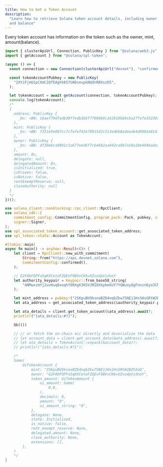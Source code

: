 ```yaml
---
title: How to Get a Token Account
description:
  "Learn how to retrieve Solana token account details, including owner, mint,
  and balance"
---
```


Every token account has information on the token such as the owner, mint,
amount(balance).

<CodeTabs storage="cookbook">

```typescript !! title="Legacy"
import { clusterApiUrl, Connection, PublicKey } from "@solana/web3.js";
import { getAccount } from "@solana/spl-token";

(async () => {
  const connection = new Connection(clusterApiUrl("devnet"), "confirmed");

  const tokenAccountPubkey = new PublicKey(
    "2XYiFjmU1pCXmC2QfEAghk6S7UADseupkNQdnRBXszD5",
  );

  let tokenAccount = await getAccount(connection, tokenAccountPubkey);
  console.log(tokenAccount);
  /*
  {
    address: PublicKey {
      _bn: <BN: 16aef79dfadb39ffedb3b6f77688b8c162b18bb9cba2ffefe152303629ae3030>
    },
    mint: PublicKey {
      _bn: <BN: 7351e5e067cc7cfefef42e78915d3c513edbb8adeeab4d9092e814fe68c39fec>
    },
    owner: PublicKey {
      _bn: <BN: df30e6ca0981c1a677eed6f7cb46b2aa442ca9b7a10a10e494badea4b9b6944f>
    },
    amount: 0n,
    delegate: null,
    delegatedAmount: 0n,
    isInitialized: true,
    isFrozen: false,
    isNative: false,
    rentExemptReserve: null,
    closeAuthority: null
  }
  */
})();
```

```rust !! title="Rust"
use solana_client::nonblocking::rpc_client::RpcClient;
use solana_sdk::{
    commitment_config::CommitmentConfig, program_pack::Pack, pubkey, signature::Keypair,
    signer::Signer,
};
use spl_associated_token_account::get_associated_token_address;
use spl_token::state::Account as TokenAccunt;

#[tokio::main]
async fn main() -> anyhow::Result<()> {
    let client = RpcClient::new_with_commitment(
        String::from("https://api.devnet.solana.com"),
        CommitmentConfig::confirmed(),
    );

    // G2FAbFQPFa5qKXCetoFZQEvF9BVvCKbvUZvodpVidnoY
    let authority_keypair = Keypair::from_base58_string(
        "4NMwxzmYj2uvHuq8xoqhY8RXg63KSVJM1DXkpbmkUY7YQWuoyQgFnnzn6yo3CMnqZasnNPNuAT2TLwQsCaKkUddp",
    );

    let mint_address = pubkey!("2SKpuBU9ksneBZD4nqbZkw75NE11HsSHsGRtW2BZh5aQ");
    let ata_address = get_associated_token_address(&authority_keypair.pubkey(), &mint_address);

    let ata_details = client.get_token_account(&ata_address).await?;
    println!("{ata_details:#?}");

    Ok(())

    // // or fetch the on-chain acc directly and deserialize the data
    // let account_data = client.get_account_data(&ata_address).await?;
    // let ata_details = TokenAccunt::unpack(&account_data)?;
    // println!("{ata_details:#?}");

    /*
    Some(
        UiTokenAccount {
            mint: "2SKpuBU9ksneBZD4nqbZkw75NE11HsSHsGRtW2BZh5aQ",
            owner: "G2FAbFQPFa5qKXCetoFZQEvF9BVvCKbvUZvodpVidnoY",
            token_amount: UiTokenAmount {
                ui_amount: Some(
                    0.0,
                ),
                decimals: 8,
                amount: "0",
                ui_amount_string: "0",
            },
            delegate: None,
            state: Initialized,
            is_native: false,
            rent_exempt_reserve: None,
            delegated_amount: None,
            close_authority: None,
            extensions: [],
        },
    )
    */
}
```

</CodeTabs>
